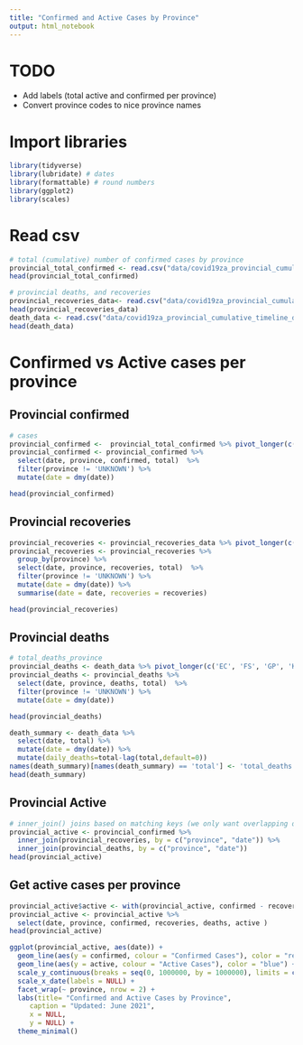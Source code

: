```yaml
---
title: "Confirmed and Active Cases by Province"
output: html_notebook
---
```

# TODO
* Add labels (total active and confirmed per province)
* Convert province codes to nice province names

# Import libraries
```r
library(tidyverse)
library(lubridate) # dates
library(formattable) # round numbers
library(ggplot2)
library(scales)
```

# Read csv
```r
# total (cumulative) number of confirmed cases by province
provincial_total_confirmed <- read.csv("data/covid19za_provincial_cumulative_timeline_confirmed.csv")
head(provincial_total_confirmed)

# provincial deaths, and recoveries
provincial_recoveries_data<- read.csv("data/covid19za_provincial_cumulative_timeline_recoveries.csv")
head(provincial_recoveries_data)
death_data <- read.csv("data/covid19za_provincial_cumulative_timeline_deaths.csv")
head(death_data)
```

# Confirmed vs Active cases per province

## Provincial confirmed
```r
# cases
provincial_confirmed <-  provincial_total_confirmed %>% pivot_longer(c('EC', 'FS', 'GP', 'KZN', 'LP', 'MP', 'NC', 'NW', 'WC', 'UNKNOWN'), names_to = "province", values_to = "confirmed")
provincial_confirmed <- provincial_confirmed %>%
  select(date, province, confirmed, total)  %>%
  filter(province != 'UNKNOWN') %>%
  mutate(date = dmy(date))

head(provincial_confirmed)
```


## Provincial recoveries
```r
provincial_recoveries <- provincial_recoveries_data %>% pivot_longer(c('EC', 'FS', 'GP', 'KZN', 'LP', 'MP', 'NC', 'NW', 'WC', 'UNKNOWN'), names_to = "province", values_to = "recoveries")
provincial_recoveries <- provincial_recoveries %>%
  group_by(province) %>%
  select(date, province, recoveries, total)  %>%
  filter(province != 'UNKNOWN') %>%
  mutate(date = dmy(date)) %>% 
  summarise(date = date, recoveries = recoveries)

head(provincial_recoveries)
```

## Provincial deaths
```r
# total_deaths_province
provincial_deaths <- death_data %>% pivot_longer(c('EC', 'FS', 'GP', 'KZN', 'LP', 'MP', 'NC', 'NW', 'WC', 'UNKNOWN'), names_to = "province", values_to = "deaths")
provincial_deaths <- provincial_deaths %>%
  select(date, province, deaths, total)  %>%
  filter(province != 'UNKNOWN') %>%
  mutate(date = dmy(date))

head(provincial_deaths)
```
```r
death_summary <- death_data %>%
  select(date, total) %>%
  mutate(date = dmy(date)) %>%
  mutate(daily_deaths=total-lag(total,default=0))
names(death_summary)[names(death_summary) == 'total'] <- 'total_deaths'
head(death_summary)
```

## Provincial Active

```r
# inner_join() joins based on matching keys (we only want overlapping dates)
provincial_active <- provincial_confirmed %>% 
  inner_join(provincial_recoveries, by = c("province", "date")) %>% 
  inner_join(provincial_deaths, by = c("province", "date"))
head(provincial_active)
```


## Get active cases per province
```r
provincial_active$active <- with(provincial_active, confirmed - recoveries - deaths)
provincial_active <- provincial_active %>%
  select(date, province, confirmed, recoveries, deaths, active )
head(provincial_active)
```

```r
ggplot(provincial_active, aes(date)) + 
  geom_line(aes(y = confirmed, colour = "Confirmed Cases"), color = "red") + 
  geom_line(aes(y = active, colour = "Active Cases"), color = "blue") +
  scale_y_continuous(breaks = seq(0, 1000000, by = 1000000), limits = c(0, 5000000), labels = NULL) +
  scale_x_date(labels = NULL) +
  facet_wrap(~ province, nrow = 2) +
  labs(title= "Confirmed and Active Cases by Province",
     caption = "Updated: June 2021",
     x = NULL,
     y = NULL) +
  theme_minimal()
```